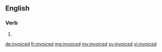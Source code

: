==English==

===Verb===
{{head|en|verb form}}

# {{en-past of|invoice}}

[[de:invoiced]]
[[fr:invoiced]]
[[mg:invoiced]]
[[my:invoiced]]
[[sv:invoiced]]
[[vi:invoiced]]